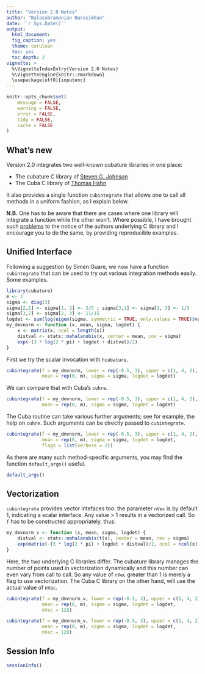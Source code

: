 ```yaml
---
title: "Version 2.0 Notes"
author: "Balasubramanian Narasimhan"
date: '`r Sys.Date()`'
output:
  html_document:
  fig_caption: yes
  theme: cerulean
  toc: yes
  toc_depth: 2
vignette: >
  %\VignetteIndexEntry{Version 2.0 Notes}
  %\VignetteEngine{knitr::rmarkdown}
  \usepackage[utf8]{inputenc}
---
```


```r
knitr::opts_chunk$set(
    message = FALSE,
    warning = FALSE,
    error = FALSE,
    tidy = FALSE,
    cache = FALSE
)
```

## What's new

Version 2.0 integrates two well-known cubature libraries in one place:

- The cubature C library  of [Steven G. Johnson](https://math.mit.edu/~stevenj/)
- The Cuba C library of [Thomas Hahn](https://wwwth.mpp.mpg.de/members/hahn/)

It also provides a single function `cubintegrate` that allows one to
call all methods in a uniform fashion, as I explain below.

__N.B.__ One has to be aware that there are cases where one library
will integrate a function while the other won't. Where possible, I
have brought such
[problems](https://github.com/stevengj/cubature/issues/7) to the
notice of the authors underlying C library and I encourage you to do
the same, by providing reproducible examples.

## Unified Interface

Following a suggestion by Simen Guare, we now have a function
`cubintegrate` that can be used to try out various integration methods
easily. Some examples. 

```r
library(cubature)
m <- 3
sigma <- diag(3)
sigma[2,1] <- sigma[1, 2] <- 3/5 ; sigma[3,1] <- sigma[1, 3] <- 1/3
sigma[3,2] <- sigma[2, 3] <- 11/15
logdet <- sum(log(eigen(sigma, symmetric = TRUE, only.values = TRUE)$values))
my_dmvnorm <- function (x, mean, sigma, logdet) {
    x <- matrix(x, ncol = length(x))
    distval <- stats::mahalanobis(x, center = mean, cov = sigma)
    exp(-(3 * log(2 * pi) + logdet + distval)/2)
}
```

First we try the scalar invocation with `hcubature`.

```r
cubintegrate(f = my_dmvnorm, lower = rep(-0.5, 3), upper = c(1, 4, 2), method = "pcubature",
             mean = rep(0, m), sigma = sigma, logdet = logdet)
```

We can compare that with Cuba's `cuhre`. 

```r
cubintegrate(f = my_dmvnorm, lower = rep(-0.5, 3), upper = c(1, 4, 2), method = "cuhre",
             mean = rep(0, m), sigma = sigma, logdet = logdet)
```

The Cuba routine can take various further arguments; see for example,
the help on `cuhre`. Such arguments can be directly passed to
`cubintegrate`. 

```r
cubintegrate(f = my_dmvnorm, lower = rep(-0.5, 3), upper = c(1, 4, 2), method = "cuhre",
             mean = rep(0, m), sigma = sigma, logdet = logdet,
             flags = list(verbose = 2))
```

As there are many such method-specific arguments, you may find the
function `default_args()` useful.

```r
default_args()
```

## Vectorization 

`cubintegrate` provides vector intefaces too: the parameter `nVec` is
by default 1, indicating a scalar interface. Any value > 1 results in
a vectorized call. So `f` has to be constructed appropriately, thus:
```r
my_dmvnorm_v <- function (x, mean, sigma, logdet) {
    distval <- stats::mahalanobis(t(x), center = mean, cov = sigma)
    exp(matrix(-(3 * log(2 * pi) + logdet + distval)/2, ncol = ncol(x)))
}
```

Here, the two underlying C libraries differ. The cubature library
manages the number of points used in vectorization dynamically and
this number can even vary from call to call. So any value of `nVec`
greater than 1 is merely a flag to use vectorization. The Cuba C
library on the other hand, will use the actual value of `nVec`. 

```r
cubintegrate(f = my_dmvnorm_v, lower = rep(-0.5, 3), upper = c(1, 4, 2), method = "pcubature",
             mean = rep(0, m), sigma = sigma, logdet = logdet,
             nVec = 128)
```

```r
cubintegrate(f = my_dmvnorm_v, lower = rep(-0.5, 3), upper = c(1, 4, 2), method = "cuhre",
             mean = rep(0, m), sigma = sigma, logdet = logdet,
             nVec = 128)
```

## Session Info


```r
sessionInfo()
```
